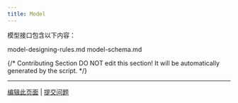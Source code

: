 ```yaml
---
title: Model
---
```



模型接口包含以下内容：

<Card title="model-designing-rules.md" icon="link" href="model-designing-rules">
  model-designing-rules.md
</Card>

<Card title="model-schema.md" icon="link" href="model-schema">
  model-schema.md
</Card>

{/*
Contributing Section
DO NOT edit this section!
It will be automatically generated by the script.
*/}

---

[编辑此页面](https://github.com/langgenius/dify-docs/edit/main/zh-hans/plugins/schema-definition/model/README.mdx) | [提交问题](https://github.com/langgenius/dify-docs/issues/new?template=docs.yml)

